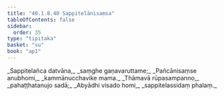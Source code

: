```yaml
---
title: "40.1.8.40 Sappitelānisaṃsa"
tableOfContents: false
sidebar:
  order: 35
type: "tipitaka"
basket: "su"
book: "ap1"
---
```



<DynamicBreadcrumb />

<Division number="193" book="ap1">

<Paragraph number="4490" type="verses" book="ap1">
_Sappitelañca datvāna,_  
_saṃghe gaṇavaruttame;_  
_Pañcānisaṃse anubhomi,_  
_kammānucchavike mama._  

</Paragraph>

</Division>
<Division number="194" book="ap1">

<Paragraph number="4491" type="verses" book="ap1">
_Thāmavā rūpasampanno,_  
_pahaṭṭhatanujo sadā;_  
_Abyādhi visado homi,_  
_sappitelassidaṃ phalaṃ._
</Paragraph>
</Division>
